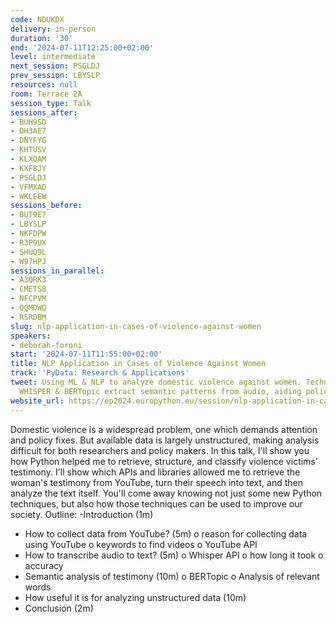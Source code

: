 ```yaml
---
code: NDUKDX
delivery: in-person
duration: '30'
end: '2024-07-11T12:25:00+02:00'
level: intermediate
next_session: PSGLDJ
prev_session: LBYSLP
resources: null
room: Terrace 2A
session_type: Talk
sessions_after:
- BUH9SD
- DH3AE7
- DNYFYG
- KHTUSV
- KLXQAM
- KXF8JY
- PSGLDJ
- VFMXAD
- WKLEEW
sessions_before:
- BUT9E7
- LBYSLP
- NKFDPW
- R3P9UX
- SHUQ9L
- W97HPJ
sessions_in_parallel:
- A3QRK3
- CMETS8
- NFCPVM
- QQMDWQ
- RSRDBM
slug: nlp-application-in-cases-of-violence-against-women
speakers:
- deborah-foroni
start: '2024-07-11T11:55:00+02:00'
title: NLP Application in Cases of Violence Against Women
track: 'PyData: Research & Applications'
tweet: Using ML & NLP to analyze domestic violence against women. Techniques like
  WHISPER & BERTopic extract semantic patterns from audio, aiding policy-making
website_url: https://ep2024.europython.eu/session/nlp-application-in-cases-of-violence-against-women
---
```


Domestic violence is a widespread problem, one which demands attention and policy fixes. But available data is largely unstructured, making analysis difficult for both researchers and policy makers. In this talk, I'll show you how Python helped me to retrieve, structure, and classify violence victims' testimony. I'll show which APIs and libraries allowed me to retrieve the woman's testimony from YouTube, turn their speech into text, and then analyze the text itself. You'll come away knowing not just some new Python techniques, but also how those techniques can be used to improve our society.
Outline:
-Introduction (1m)
- How to collect data from YouTube? (5m)
     o   reason for collecting data using YouTube
     o   keywords to find videos
     o   YouTube API
- How to transcribe audio to text? (5m)
    o   Whisper API
   o   how long it took
   o   accuracy
- Semantic analysis of testimony (10m)
  o   BERTopic
  o   Analysis of relevant words
- How useful it is for analyzing unstructured data (10m)
- Conclusion (2m)
